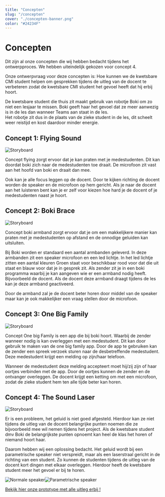 ```yaml
---
title: "Concepten"
slug: "/concepten"
cover: "./concepten-banner.png"
color: "#24234F"
---
```

# Concepten
Dit zijn al onze concepten die wij hebben bedacht tijdens het ontwerpproces.
We hebben uiteindelijk gekozen voor concept 4.

Onze ontwerpvraag voor deze concepten is:
Hoe kunnen we de kwetsbare CMI student helpen om gesprekken tijdens de uitleg van de docent te verbeteren zodat de kwetsbare CMI student het gevoel heeft dat hij erbij hoort.

De kwetsbare student die thuis zit maakt gebruik van robotje Boki om zo niet een lesjaar te missen. 
Boki geeft haar het gevoel dat ze meer aanwezig is in de les dan wanneer Teams aan staat in de les.  
Het robotje zit dus in de plaats van de zieke student in de les, dit scheelt weer reistijd en kost daardoor minder energie.
&nbsp;

## Concept 1: Flying Sound
![Storyboard](https://technation-hr.com/images/concepten/concept1.png "concept storyboard 1")

Concept flying zorgt ervoor dat je kan praten met je medestudenten. Dit kan doordat boki zich naar de medestudenten toe draait. 
De microfoon zit vast aan het hoofd van boki en draait dan mee. 

Ook kan je alle focus leggen op de docent. Door te kijken richting de docent worden de speaker en de microfoon op hem gericht.
Als je naar de docent aan het luisteren bent kan je er zelf voor kiezen hoe hard je de docent of je medestudenten naast je hoort.
&nbsp;


## Concept 2: Boki Brace
![Storyboard](https://technation-hr.com/images/concepten/concept2.png "concept storyboard 2")

Concept boki armband zorgt ervoor dat je om een makkelijkere manier kan praten met je medestudenten op afstand en de onnodige geluiden kan uitsluiten. 

Bij Boki worden er standaard een aantal armbanden geleverd. In deze armbanden zit een speaker microfoon en een led lichtje.
In het led lichtje zitten een aantal kleuren Groen staat voor beschikbaar rood voor dat die uit staat en blauw voor dat je in gesprek zit. 
Als zender zit je in een boki programma waarbij je kan aangeven wie er een armband nodig heeft. Bijvoorbeeld de docent. Als de docent deze armband draagt tijdens de les kan je deze armband geactiveerd. 

Door de armband zal je de docent beter horen door middel van de speaker maar kan je ook makkelijker een vraag stellen door de microfoon.
&nbsp;


## Concept 3: One Big Family
![Storyboard](https://technation-hr.com/images/concepten/concept3.png "concept storyboard 3")

Concept One big Family is een app die bij boki hoort. Waarbij de zender wanneer nodig is kan overleggen met een medestudent. Dit kan door gebruik te maken van de one big family app. Door de app te gebruiken kan de zender een spreek verzoek sturen naar de desbetreffende medestudent. Deze medestudent krijgt een melding op zijn/haar telefoon.

Wanneer de medestudent deze melding accepteert moet hij/zij zijn of haar oortjes verbinden met de app. Door de oortjes kunnen de zender en de ontvanger overleggen. De docent krijgt een ketting om met een microfoon, zodat de zieke student hem ten alle tijde beter kan horen.
&nbsp;

## Concept 4: The Sound Laser
![Storyboard](https://technation-hr.com/images/concepten/concept4.png "concept storyboard 4")

Er is een probleem, het geluid is niet goed afgesteld. Hierdoor kan ze niet tijdens de uitleg van de docent belangrijke punten noemen die ze bijvoorbeeld mee wil nemen tijdens het project. 
Als de kwetsbare student dmv Boki de belangrijkste punten opnoemt kan heel de klas het horen of niemand hoort haar.

Daarom hebben wij een oplossing bedacht. Het geluid wordt bij een parametrische speaker niet verspreidt, maar als een laserstraal gericht in de richting van een student. 
Zo kunnen de studenten tijdens de uitleg van de docent kort dingen met elkaar overleggen. Hierdoor heeft de kwetsbare student meer het gevoel er bij te horen.

![Normale speaker](https://technation-hr.com/images/concepten/normal-speaker.jpg "Normale speaker")![Parametrische speaker](https://technation-hr.com/images/concepten/para-speaker.jpg "Parametrische speaker")
&nbsp;

[Bekijk hier onze prototype met alle uitleg erbij !](https://technation-hr.com/prototype)